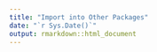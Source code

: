 ```yaml
---
title: "Import into Other Packages"
date: "`r Sys.Date()`"
output: rmarkdown::html_document
---
```

